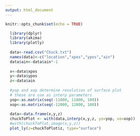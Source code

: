 ```yaml
---
output: html_document
---
```


```r
knitr::opts_chunk$set(echo = TRUE)
```


```r
  library(dplyr)
  library(akima)
  library(plotly)
  
  data<-read.csv("Chuck.txt")
  names(data)<-c("location","xpos","ypos","ain")
  data$ain<-data$ain*-1
  
  x<-data$xpos
  y<-data$ypos
  z<-data$ain
  
  #yop and xop determine resolution of surface plot
  # these are use as interp parameters
  yop<-as.matrix(seq(-11800, 11800, 100))
  xop<-as.matrix(seq(-12000, 12000, 100))
  
  data<-data.frame(x,y,z)
  chuckToPlot <- with(data,interp(x,y,z, yo=yop, xo=xop))
  #with(chuckToPlot,image(x,y,z))
  plot_ly(z=chuckToPlot$z, type="surface")
```


